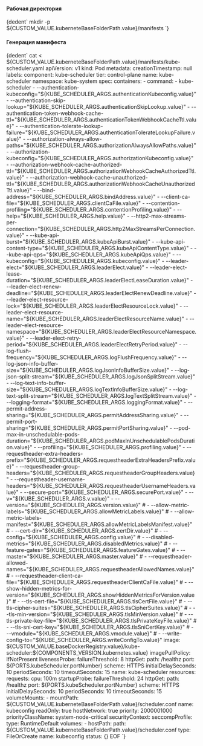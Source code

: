 


<h4>Рабочая директория</h4>
<CodeBlock language="bash">
  {dedent`
    mkdir -p ${CUSTOM_VALUE.kuberneteBaseFolderPath.value}/manifests
  `}
</CodeBlock>

<h4>Генерация манифеста</h4>
<CodeBlock language="bash">
  {dedent`
    cat <<EOF > ${CUSTOM_VALUE.kuberneteBaseFolderPath.value}/manifests/kube-scheduler.yaml
    apiVersion: v1
    kind: Pod
    metadata:
      creationTimestamp: null
      labels:
        component: kube-scheduler
        tier: control-plane
      name: kube-scheduler
      namespace: kube-system
    spec:
      containers:
      - command:
        - kube-scheduler
        - --authentication-kubeconfig="${KUBE_SCHEDULER_ARGS.authenticationKubeconfig.value}"
        - --authentication-skip-lookup="${KUBE_SCHEDULER_ARGS.authenticationSkipLookup.value}"
        - --authentication-token-webhook-cache-ttl="${KUBE_SCHEDULER_ARGS.authenticationTokenWebhookCacheTtl.value}"
        - --authentication-tolerate-lookup-failure="${KUBE_SCHEDULER_ARGS.authenticationTolerateLookupFailure.value}"
        - --authorization-always-allow-paths="${KUBE_SCHEDULER_ARGS.authorizationAlwaysAllowPaths.value}"
        - --authorization-kubeconfig="${KUBE_SCHEDULER_ARGS.authorizationKubeconfig.value}"
        - --authorization-webhook-cache-authorized-ttl="${KUBE_SCHEDULER_ARGS.authorizationWebhookCacheAuthorizedTtl.value}"
        - --authorization-webhook-cache-unauthorized-ttl="${KUBE_SCHEDULER_ARGS.authorizationWebhookCacheUnauthorizedTtl.value}"
        - --bind-address="${KUBE_SCHEDULER_ARGS.bindAddress.value}"
        - --client-ca-file="${KUBE_SCHEDULER_ARGS.clientCaFile.value}"
        - --contention-profiling="${KUBE_SCHEDULER_ARGS.contentionProfiling.value}"
        - --help="${KUBE_SCHEDULER_ARGS.help.value}"
        - --http2-max-streams-per-connection="${KUBE_SCHEDULER_ARGS.http2MaxStreamsPerConnection.value}"
        - --kube-api-burst="${KUBE_SCHEDULER_ARGS.kubeApiBurst.value}"
        - --kube-api-content-type="${KUBE_SCHEDULER_ARGS.kubeApiContentType.value}"
        - --kube-api-qps="${KUBE_SCHEDULER_ARGS.kubeApiQps.value}"
        - --kubeconfig="${KUBE_SCHEDULER_ARGS.kubeconfig.value}"
        - --leader-elect="${KUBE_SCHEDULER_ARGS.leaderElect.value}"
        - --leader-elect-lease-duration="${KUBE_SCHEDULER_ARGS.leaderElectLeaseDuration.value}"
        - --leader-elect-renew-deadline="${KUBE_SCHEDULER_ARGS.leaderElectRenewDeadline.value}"
        - --leader-elect-resource-lock="${KUBE_SCHEDULER_ARGS.leaderElectResourceLock.value}"
        - --leader-elect-resource-name="${KUBE_SCHEDULER_ARGS.leaderElectResourceName.value}"
        - --leader-elect-resource-namespace="${KUBE_SCHEDULER_ARGS.leaderElectResourceNamespace.value}"
        - --leader-elect-retry-period="${KUBE_SCHEDULER_ARGS.leaderElectRetryPeriod.value}"
        - --log-flush-frequency="${KUBE_SCHEDULER_ARGS.logFlushFrequency.value}"
        - --log-json-info-buffer-size="${KUBE_SCHEDULER_ARGS.logJsonInfoBufferSize.value}"
        - --log-json-split-stream="${KUBE_SCHEDULER_ARGS.logJsonSplitStream.value}"
        - --log-text-info-buffer-size="${KUBE_SCHEDULER_ARGS.logTextInfoBufferSize.value}"
        - --log-text-split-stream="${KUBE_SCHEDULER_ARGS.logTextSplitStream.value}"
        - --logging-format="${KUBE_SCHEDULER_ARGS.loggingFormat.value}"
        - --permit-address-sharing="${KUBE_SCHEDULER_ARGS.permitAddressSharing.value}"
        - --permit-port-sharing="${KUBE_SCHEDULER_ARGS.permitPortSharing.value}"
        - --pod-max-in-unschedulable-pods-duration="${KUBE_SCHEDULER_ARGS.podMaxInUnschedulablePodsDuration.value}"
        - --profiling="${KUBE_SCHEDULER_ARGS.profiling.value}"
        - --requestheader-extra-headers-prefix="${KUBE_SCHEDULER_ARGS.requestheaderExtraHeadersPrefix.value}"
        - --requestheader-group-headers="${KUBE_SCHEDULER_ARGS.requestheaderGroupHeaders.value}"
        - --requestheader-username-headers="${KUBE_SCHEDULER_ARGS.requestheaderUsernameHeaders.value}"
        - --secure-port="${KUBE_SCHEDULER_ARGS.securePort.value}"
        - --v="${KUBE_SCHEDULER_ARGS.v.value}"
        - --version="${KUBE_SCHEDULER_ARGS.version.value}"
      # - --allow-metric-labels="${KUBE_SCHEDULER_ARGS.allowMetricLabels.value}"
      # - --allow-metric-labels-manifest="${KUBE_SCHEDULER_ARGS.allowMetricLabelsManifest.value}"
      # - --cert-dir="${KUBE_SCHEDULER_ARGS.certDir.value}"
      # - --config="${KUBE_SCHEDULER_ARGS.config.value}"
      # - --disabled-metrics="${KUBE_SCHEDULER_ARGS.disabledMetrics.value}"
      # - --feature-gates="${KUBE_SCHEDULER_ARGS.featureGates.value}"
      # - --master="${KUBE_SCHEDULER_ARGS.master.value}"
      # - --requestheader-allowed-names="${KUBE_SCHEDULER_ARGS.requestheaderAllowedNames.value}"
      # - --requestheader-client-ca-file="${KUBE_SCHEDULER_ARGS.requestheaderClientCaFile.value}"
      # - --show-hidden-metrics-for-version="${KUBE_SCHEDULER_ARGS.showHiddenMetricsForVersion.value}"
      # - --tls-cert-file="${KUBE_SCHEDULER_ARGS.tlsCertFile.value}"
      # - --tls-cipher-suites="${KUBE_SCHEDULER_ARGS.tlsCipherSuites.value}"
      # - --tls-min-version="${KUBE_SCHEDULER_ARGS.tlsMinVersion.value}"
      # - --tls-private-key-file="${KUBE_SCHEDULER_ARGS.tlsPrivateKeyFile.value}"
      # - --tls-sni-cert-key="${KUBE_SCHEDULER_ARGS.tlsSniCertKey.value}"
      # - --vmodule="${KUBE_SCHEDULER_ARGS.vmodule.value}"
      # - --write-config-to="${KUBE_SCHEDULER_ARGS.writeConfigTo.value}"
        image: ${CUSTOM_VALUE.baseDockerRegistry.value}/kube-scheduler:${COMPONENTS_VERSION.kubernetes.value}
        imagePullPolicy: IfNotPresent
        livenessProbe:
          failureThreshold: 8
          httpGet:
            path: /healthz
            port: ${PORTS.kubeScheduler.portNumber}
            scheme: HTTPS
          initialDelaySeconds: 10
          periodSeconds: 10
          timeoutSeconds: 15
        name: kube-scheduler
        resources:
          requests:
            cpu: 100m
        startupProbe:
          failureThreshold: 24
          httpGet:
            path: /healthz
            port: ${PORTS.kubeScheduler.portNumber}
            scheme: HTTPS
          initialDelaySeconds: 10
          periodSeconds: 10
          timeoutSeconds: 15
        volumeMounts:
        - mountPath: ${CUSTOM_VALUE.kuberneteBaseFolderPath.value}/scheduler.conf
          name: kubeconfig
          readOnly: true
      hostNetwork: true
      priority: 2000001000
      priorityClassName: system-node-critical
      securityContext:
        seccompProfile:
          type: RuntimeDefault
      volumes:
      - hostPath:
          path: ${CUSTOM_VALUE.kuberneteBaseFolderPath.value}/scheduler.conf
          type: FileOrCreate
        name: kubeconfig
    status: {}
    EOF
  `}
</CodeBlock>
